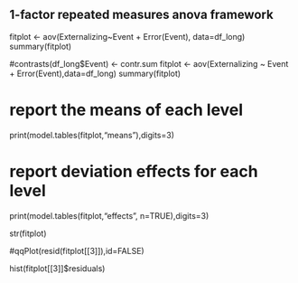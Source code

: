 
## 1-factor repeated measures anova framework
fitplot <- aov(Externalizing~Event + Error(Event), data=df_long)
summary(fitplot)

#contrasts(df_long$Event) <- contr.sum
fitplot <- aov(Externalizing ~ Event + Error(Event),data=df_long)
summary(fitplot)

# report the means of each level
print(model.tables(fitplot,"means"),digits=3)

# report deviation effects for each level
print(model.tables(fitplot,"effects", n=TRUE),digits=3)

str(fitplot)

#qqPlot(resid(fitplot[[3]]),id=FALSE)

hist(fitplot[[3]]$residuals)